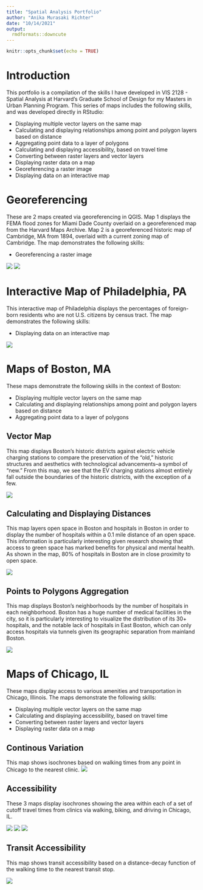 ```yaml
---
title: "Spatial Analysis Portfolio"
author: "Anika Murasaki Richter"
date: "10/14/2021"
output: 
  rmdformats::downcute
---
```


```r
knitr::opts_chunk$set(echo = TRUE)
```

# Introduction

This portfolio is a compilation of the skills I have developed in VIS 2128 - Spatial Analysis at Harvard's Graduate School of Design for my Masters in Urban Planning Program. This series of maps includes the following skills, and was developed directly in RStudio:

* Displaying multiple vector layers on the same map
* Calculating and displaying relationships among point and polygon layers based on distance
* Aggregating point data to a layer of polygons
* Calculating and displaying accessibility, based on travel time
* Converting between raster layers and vector layers
* Displaying raster data on a map
* Georeferencing a raster image
* Displaying data on an interactive map

# Georeferencing
These are 2 maps created via georeferencing in QGIS. Map 1 displays the FEMA flood zones for Miami Dade County overlaid on a georeferenced map from the Harvard Maps Archive. Map 2 is a georeferenced historic map of Cambridge, MA from 1894, overlaid with a current zoning map of Cambridge. The map demonstrates the following skills:

* Georeferencing a raster image

[![](thumbnails/miamiflood.png)](https://anikarichter.github.io/R_Portfolio/fullsize/VIS2128_Miami_floodzones.png){target="_blank"}
[![](thumbnails/cambridge_zone.png)](https://anikarichter.github.io/R_Portfolio/fullsize/1894_zoning.jpg){target="_blank"}

# Interactive Map of Philadelphia, PA
This interactive map of Philadelphia displays the percentages of foreign-born residents who are not U.S. citizens by census tract. The map demonstrates the following skills: 

* Displaying data on an interactive map

[![](thumbnails/philly_foreignborn.png)](https://anikarichter.github.io/R_Portfolio/fullsize/phil_interactive.html){target="_blank"}

# Maps of Boston, MA

These maps demonstrate the following skills in the context of Boston:

* Displaying multiple vector layers on the same map
* Calculating and displaying relationships among point and polygon layers based on distance
* Aggregating point data to a layer of polygons

## Vector Map
This map displays Boston's historic districts against electric vehicle charging stations to compare the preservation of the "old," historic structures and aesthetics with technological advancements--a symbol of "new." From this map, we see that the EV charging stations almost entirely fall outside the boundaries of the historic districts, with the exception of a few.

[![](thumbnails/vectormap.png)](https://anikarichter.github.io/R_Portfolio/fullsize/vectormap.pdf){target="_blank"}

## Calculating and Displaying Distances
This map layers open space in Boston and hospitals in Boston in order to display the number of hospitals within a 0.1 mile distance of an open space. This information is particularly interesting given research showing that access to green space has marked benefits for physical and mental health. As shown in the map, 80% of hospitals in Boston are in close proximity to open space.

[![](thumbnails/point_poly.png)](https://anikarichter.github.io/R_Portfolio/fullsize/point_poly_dist.png){target="_blank"}

## Points to Polygons Aggregation
This map displays Boston's neighborhoods by the number of hospitals in each neighborhood. Boston has a huge number of medical facilities in the city, so it is particularly interesting to visualize the distribution of its 30+ hospitals, and the notable lack of hospitals in East Boston, which can only access hospitals via tunnels given its geographic separation from mainland Boston. 

[![](thumbnails/hospitals_polygon.png)](https://anikarichter.github.io/R_Portfolio/fullsize/hospitals_polygon.png){target="_blank"}

# Maps of Chicago, IL
These maps display access to various amenities and transportation in Chicago, Illinois. The maps demonstrate the following skills:

* Displaying multiple vector layers on the same map
* Calculating and displaying accessibility, based on travel time
* Converting between raster layers and vector layers
* Displaying raster data on a map

## Continous Variation
This map shows isochrones based on walking times from any point in Chicago to the nearest clinic.
[![](thumbnails/walktimetoclinics1.png)](https://anikarichter.github.io/R_Portfolio/fullsize/walktimetoclinics1.png){target="_blank"}

## Accessibility
These 3 maps display isochrones showing the area within each of a set of cutoff travel times from clinics via walking, biking, and driving in Chicago, IL.

[![](thumbnails/walkingtimetoclinic2.png)](https://anikarichter.github.io/R_Portfolio/fullsize/walkingtimetoclinic2.png){target="_blank"}
[![](thumbnails/biketraveltoclinics.png)](https://anikarichter.github.io/R_Portfolio/fullsize/biketraveltoclinics.png){target="_blank"}
[![](thumbnails/cartimetoclinics.png)](https://anikarichter.github.io/R_Portfolio/fullsize/cartimetoclinics.png){target="_blank"}

## Transit Accessibility
This map shows transit accessibility based on a distance-decay function of the walking time to the nearest transit stop.

[![](thumbnails/heat_map.png)](https://anikarichter.github.io/R_Portfolio/fullsize/heat_map.png){target="_blank"}
